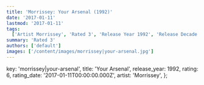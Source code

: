 ```yaml
---
title: 'Morrissey: Your Arsenal (1992)'
date: '2017-01-11'
lastmod: '2017-01-11'
tags:
  ['Artist Morrissey', 'Rated 3', 'Release Year 1992', 'Release Decade 1990']
summary: 'Rated 3'
authors: ['default']
images: ['/content/images/morrissey|your-arsenal.jpg']
---
```


  key: 'morrissey|your-arsenal',
  title: 'Your Arsenal',
  release_year: 1992,
  rating: 6,
  rating_date: '2017-01-11T00:00:00.000Z',
  artist: 'Morrissey',
};

<MusicRating data={data} />
